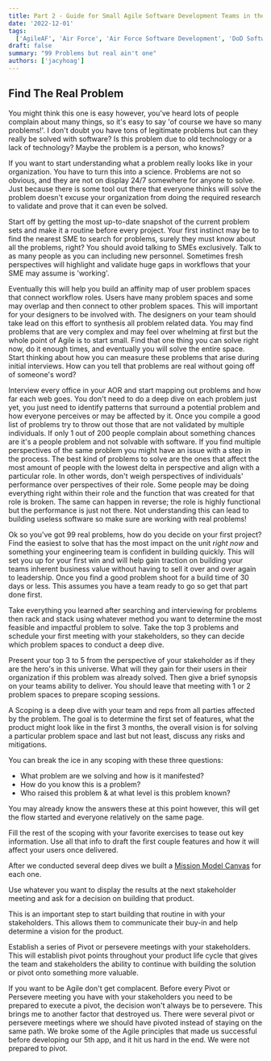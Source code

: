 ```yaml
---
title: Part 2 - Guide for Small Agile Software Development Teams in the Air Force - Find a real problem
date: '2022-12-01'
tags:
  ['AgileAF', 'Air Force', 'Air Force Software Development', 'DoD Software Factory', '99 Problems']
draft: false
summary: "99 Problems but real ain't one"
authors: ['jacyhoag']
---
```


## Find The Real Problem

You might think this one is easy however, you've heard lots of people complain about many things, so it's easy to say 'of course
we have so many problems!'. I don't doubt you have tons of legitimate problems but can they really be solved with software? Is this
problem due to old technology or a lack of technology? Maybe the problem is a person, who knows?

If you want to start understanding what a problem really looks like in your organization. You have to turn this into a science.
Problems are not so obvious, and they are not on display 24/7 somewhere for anyone to solve. Just because there is some tool out there
that everyone thinks will solve the problem doesn't excuse your organization from doing the required research to validate
and prove that it can even be solved.

Start off by getting the most up-to-date snapshot of the current problem sets and make it a routine before every project.
Your first instinct may be to find the nearest SME to search for problems, surely they must know about all the problems, right?
You should avoid talking to SMEs exclusively. Talk to as many people as you can including new personnel. Sometimes fresh perspectives will highlight and validate
huge gaps in workflows that your SME may assume is 'working'.

Eventually this will help you build an affinity map of user problem spaces that connect workflow roles. Users have many problem spaces and some may overlap and then connect to other problem spaces.
This will important for your designers to be involved with. The designers on your team should take lead on this effort to synthesis all problem related data.
You may find problems that are very complex and may feel over whelming at first but the whole point of Agile is to start small. Find that one thing
you can solve right now, do it enough times, and eventually you will solve the entire space. Start thinking about how you can
measure these problems that arise during initial interviews. How can you tell that problems are real without going off of someone's word?

Interview every office in your AOR and start
mapping out problems and how far each web goes. You don't need to do a deep dive on each problem just yet, you just need
to identify patterns that surround a potential problem and how everyone perceives or may be affected by it. Once you compile
a good list of problems try to throw out those that are not validated by multiple
individuals. If only 1 out of 200 people complain about something chances are it's a people problem and not solvable with software.
If you find multiple perspectives of the same problem you might have an issue with a step in the process. The best kind of problems to solve
are the ones that affect the most amount of people with the lowest delta in perspective and align with a particular role.
In other words, don't weigh perspectives of individuals' performance over perspectives of their role. Some people may be doing everything right within
their role and the function that was created for that role is broken. The same can happen in reverse; the role is highly functional
but the performance is just not there. Not understanding this can lead to building useless software so make sure are working with real problems!

Ok so you've got 99 real problems, how do you decide on your first project? Find the easiest to solve that has the most impact on the unit
_right now_ and something your engineering team is confident in building quickly. This will set you up for your first win and will help gain traction
on building your teams inherent business value without having to sell it over and over again to leadership. Once you find a good
problem shoot for a build time of 30 days or less. This assumes you have a team ready to go so get that
part done first.

Take everything you learned after searching and interviewing for problems then rack and stack using whatever method you want to determine the
most feasible and impactful problem to solve. Take the top 3 problems and schedule your first meeting with your stakeholders,
so they can decide which problem spaces to conduct a deep dive.

Present your top 3 to 5 from the perspective of your stakeholder as if they are the hero's in this universe. What will they
gain for their users in their organization if this problem was already solved. Then give a brief synopsis on your teams
ability to deliver. You should leave that meeting with 1 or 2 problem spaces to prepare scoping sessions.

A Scoping is a deep dive with your team and reps from all parties affected by the problem. The goal is to determine the first set of features, what the product might look like in the first 3
months, the overall vision is for solving a particular problem space and last but not least, discuss any risks and mitigations.

You can break the ice in any scoping with these three questions:

- What problem are we solving and how is it manifested?
- How do you know this is a problem?
- Who raised this problem & at what level is this problem known?

You may already know the answers these at this point however, this will get the flow started and everyone relatively on the same page.

Fill the rest of the scoping with your favorite exercises to tease out key information. Use all that info to draft the first
couple features and how it will affect your users once delivered.

After we conducted several deep dives we built a [Mission Model Canvas](https://www.strategyzer.com/blog/posts/2016/2/24/the-mission-model-canvas-an-adapted-business-model-canvas-for-mission-driven-organizations 'MMC')
for each one.

Use whatever you want to display the results at the next stakeholder meeting and ask for a decision on building that product.

This is an important step to start building that routine in with your stakeholders. This allows them to communicate their buy-in and help determine a vision for the product.

Establish a series of Pivot or persevere meetings with your stakeholders. This will establish pivot points throughout your product life cycle
that gives the team and stakeholders the ability to continue with building the solution or pivot onto something more valuable.

If you want to be Agile don't get complacent. Before every Pivot or Persevere meeting you have with your stakeholders you
need to be prepared to execute a pivot, the decision won't always be to persevere. This brings me to another
factor that destroyed us. There were several pivot or persevere meetings where we should have pivoted instead of staying
on the same path. We broke some of the Agile principles that made us successful before developing our 5th app, and it hit us hard in the end. We were not prepared to pivot.
